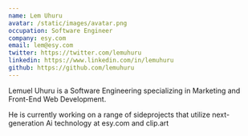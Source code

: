 ```yaml
---
name: Lem Uhuru
avatar: /static/images/avatar.png
occupation: Software Engineer
company: esy.com
email: lem@esy.com
twitter: https://twitter.com/lemuhuru
linkedin: https://www.linkedin.com/in/lemuhuru
github: https://github.com/lemuhuru
---
```


Lemuel Uhuru is a Software Engineering specializing in Marketing and Front-End Web Development. 

He is currently working on a range of sideprojects that utilize next-generation Ai technology at esy.com and clip.art